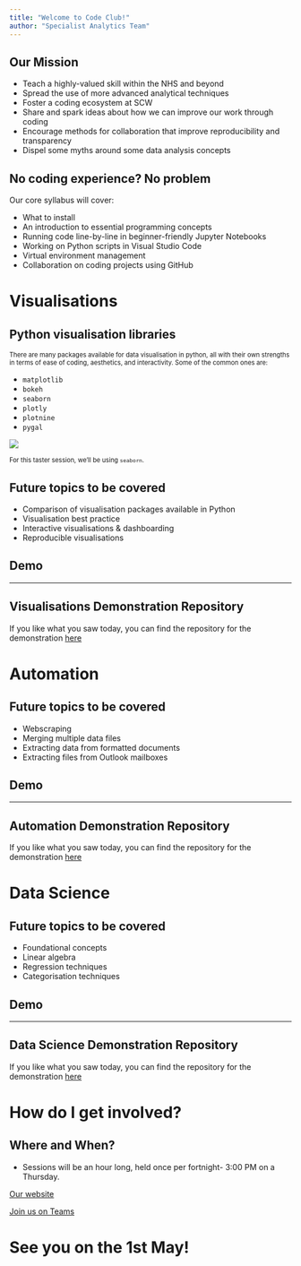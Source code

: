 ```yaml
---
title: "Welcome to Code Club!"
author: "Specialist Analytics Team"
---
```


## Our Mission

- Teach a highly-valued skill within the NHS and beyond
- Spread the use of more advanced analytical techniques
- Foster a coding ecosystem at SCW
- Share and spark ideas about how we can improve our work through coding
- Encourage methods for collaboration that improve reproducibility and transparency
- Dispel some myths around some data analysis concepts

## No coding experience? No problem

Our core syllabus will cover:

- What to install
- An introduction to essential programming concepts
- Running code line-by-line in beginner-friendly Jupyter Notebooks
- Working on Python scripts in Visual Studio Code
- Virtual environment management
- Collaboration on coding projects using GitHub

# Visualisations {.smaller data-background-color="#425563"}

## Python visualisation libraries

<p style="font-size: 80%;">There are many packages available for data visualisation in python, all with their own strengths in terms of ease of coding, aesthetics, and interactivity. Some of the common ones are:</p>

::: {layout-ncol="2"}

- `matplotlib`
- `bokeh`
- `seaborn`
- `plotly`
- `plotnine`
- `pygal`

![](images/python-vis-libraries.png)
:::

<p style="font-size: 80%;">For this taster session, we'll be using <code>seaborn</code>.</p>

## Future topics to be covered

- Comparison of visualisation packages available in Python
- Visualisation best practice
- Interactive visualisations & dashboarding
- Reproducible visualisations

## Demo

---

## Visualisations Demonstration Repository

If you like what you saw today, you can find the repository for the demonstration [here](https://github.com/NHS-South-Central-and-West/code-club-nectar-presentation/tree/main/visualisation)

# Automation {data-background-color="#425563"}

## Future topics to be covered

- Webscraping
- Merging multiple data files
- Extracting data from formatted documents
- Extracting files from Outlook mailboxes

## Demo

---

## Automation Demonstration Repository

If you like what you saw today, you can find the repository for the demonstration [here](https://github.com/NHS-South-Central-and-West/code-club-nectar-presentation/tree/main/automation)

# Data Science {data-background-color="#425563"}

## Future topics to be covered
- Foundational concepts
- Linear algebra
- Regression techniques
- Categorisation techniques

## Demo

---

## Data Science Demonstration Repository

If you like what you saw today, you can find the repository for the demonstration [here](https://github.com/NHS-South-Central-and-West/code-club-nectar-presentation/tree/main/data_science)

# How do I get involved? {data-background-color="#425563"}

## Where and When?

- Sessions will be an hour long, held once per fortnight- 3:00 PM on a Thursday.

[Our website](https://nhs-south-central-and-west.github.io/code-club/)

[Join us on Teams](https://gbr01.safelinks.protection.outlook.com/?url=https%3A%2F%2Fteams.microsoft.com%2Fl%2Fchannel%2F19%253Ade1e6d9a00c94b7ea473b8ab34546c14%2540thread.tacv2%2FGeneral%3FgroupId%3D38d3487e-3bc5-4d3c-a710-5a9e895ab03d%26tenantId%3D37c354b2-85b0-47f5-b222-07b48d774ee3&data=05%7C02%7Cinternalcomms.scwcsu%40nhs.net%7C9887a4e510c64753310d08dd783a5cd1%7C37c354b285b047f5b22207b48d774ee3%7C0%7C0%7C638798914271260059%7CUnknown%7CTWFpbGZsb3d8eyJFbXB0eU1hcGkiOnRydWUsIlYiOiIwLjAuMDAwMCIsIlAiOiJXaW4zMiIsIkFOIjoiTWFpbCIsIldUIjoyfQ%3D%3D%7C0%7C%7C%7C&sdata=jGegD1Y1T9W0kLqpjiunYPWrew7Ue0KBbgHttqK7A1Q%3D&reserved=0)

# See you on the 1st May! {data-background-color="#425563"}
